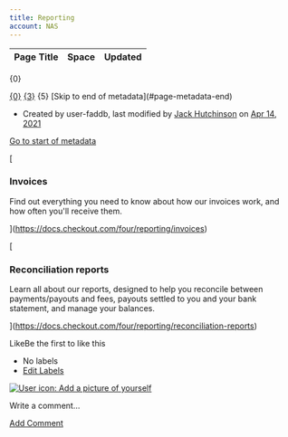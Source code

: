 ```yaml
---
title: Reporting
account: NAS
---
```


<table class="aui"> <thead> <tr class="header"> <th class="search-result-title">Page Title</th> <th class="search-result-space">Space</th> <th class="search-result-date">Updated</th> </tr> </thead> </table> <p class="search-result-count">{0}</p> <tr class="search-result"> <td class="search-result-title"><a href="{1}" class="content-type-{2}"><span>{0}</span></a></td> <td class="search-result-space"><a class="space" href="/display/{4}/" title="{3}">{3}</a></td> <td class="search-result-date"><span class="date" title="{6}">{5}</span></td> </tr> [Skip to end of metadata](#page-metadata-end)

*   Created by user-faddb, last modified by [Jack Hutchinson](    /display/~jack.hutchinson
    ) on [Apr 14, 2021](/pages/diffpagesbyversion.action?pageId=8487999&selectedPageVersions=10&selectedPageVersions=11 "Show changes")

[Go to start of metadata](#page-metadata-start)

[

### Invoices

Find out everything you need to know about how our invoices work, and how often you'll receive them.



](https://docs.checkout.com/four/reporting/invoices)

[

### Reconciliation reports

Learn all about our reports, designed to help you reconcile between payments/payouts and fees, payouts settled to you and your bank statement, and manage your balances.



](https://docs.checkout.com/four/reporting/reconciliation-reports)

LikeBe the first to like this

*   No labels
*   [Edit Labels](# "Edit Labels (Type 'l')")

[![User icon: Add a picture of yourself](/s/en_GB/7901/abf7b35644d5a5d1d7e4b0969a83e8eb2b569fb5/_/images/icons/profilepics/add_profile_pic.svg)](/users/profile/editmyprofilepicture.action)

Write a comment…

[Add Comment](/display/x/Reporting?showComments=true&showCommentArea=true#addcomment)
